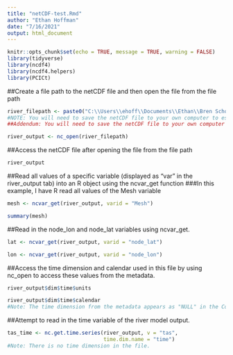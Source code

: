```yaml
---
title: "netCDF-test.Rmd"
author: "Ethan Hoffman"
date: "7/16/2021"
output: html_document
---
```


```r
knitr::opts_chunk$set(echo = TRUE, message = TRUE, warning = FALSE)
library(tidyverse)
library(ncdf4)
library(ncdf4.helpers)
library(PCICt)
```


##Create a file path to the netCDF file and then open the file from the file path
```r
river_filepath <- paste0("C:\\Users\\ehoff\\Documents\\Ethan\\Bren School\\2021-2022 Group Project\\Data\\db33_saltstats.nc")
#NOTE: You will need to save the netCDF file to your own computer to establish a file path (by telling RSTudio to look for the file in the folder that you save it in).
##Addendum: You will need to save the netCDF file to your own computer because the file is too large to transfer to GitHub. The file can be accessed from the Data folder on our shared Google Drive or from any remote desktop.

river_output <- nc_open(river_filepath)
```


##Access the netCDF file after opening the file from the file path
```r
river_output
```


##Read all values of a specific variable (displayed as "var" in the river_output tab) into an R object using the ncvar_get function
###In this example, I have R read all values of the Mesh variable
```r
mesh <- ncvar_get(river_output, varid = "Mesh")

summary(mesh)
```


##Read in the node_lon and node_lat variables using ncvar_get.
```r
lat <- ncvar_get(river_output, varid = "node_lat")

lon <- ncvar_get(river_output, varid = "node_lon")
```


##Access the time dimension and calendar used in this file by using nc_open to access these values from the metadata.
```r
river_output$dim$time$units

river_output$dim$time$calendar
#Note: The time dimension from the metadata appears as "NULL" in the Console.
```


##Attempt to read in the time variable of the river model output.
```r
tas_time <- nc.get.time.series(river_output, v = "tas",
                               time.dim.name = "time")
#Note: There is no time dimension in the file.
```